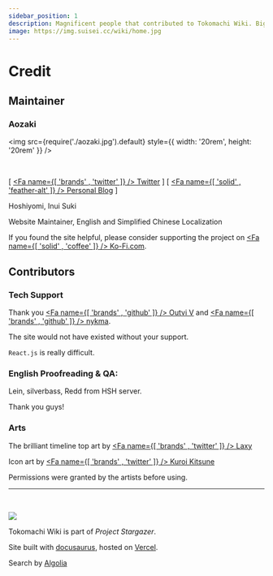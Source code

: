 ```yaml
---
sidebar_position: 1
description: Magnificent people that contributed to Tokomachi Wiki. Big thank to all of you!
image: https://img.suisei.cc/wiki/home.jpg
---
```



# Credit

## Maintainer

### Aozaki

<img src={require('./aozaki.jpg').default} style={{ width: '20rem', height: '20rem' }} />

<br />

[ [<Fa name={[ 'brands' , 'twitter' ]} /> Twitter](https://twitter.com/Aozaki__) ] [ [<Fa name={[ 'solid' , 'feather-alt' ]} /> Personal Blog](https://blog.aozaki.cc/) ]

Hoshiyomi, Inui Suki

Website Maintainer, English and Simplified Chinese Localization

If you found the site helpful, please consider supporting the project on [<Fa name={[ 'solid' , 'coffee' ]} /> Ko-Fi.com](https://ko-fi.com/project_stargazer).

<!--
### Mikaze

<br />
<img src="./mikaze.jpg" width="200' ]} />

[ [<Fa name={[ 'brands' , 'twitter' ]} /> Twitter](https://twitter.com/mikaze0322)] [ [<Fa name={[ 'brands' , 'youtube' ]} /> YouTube](https://www.youtube.com/channel/UCrpkt3YHPdpciDy-96H_2mg)]

Hoshiyomi, Translator, Clipper, Traditional Chinese Localization

-->

## Contributors

### Tech Support

Thank you [<Fa name={[ 'brands' , 'github' ]} /> Outvi V](https://github.com/outloudvi) and [<Fa name={[ 'brands' , 'github' ]} /> nykma](https://github.com/nykma).

The site would not have existed without your support.

`React.js` is really difficult.

### English Proofreading & QA:

Lein, silverbass, Redd from HSH server.

Thank you guys!

### Arts

The brilliant timeline top art by [<Fa name={[ 'brands' , 'twitter' ]} /> Laxy](https://twitter.com/laxyiii)

Icon art by [<Fa name={[ 'brands' , 'twitter' ]} /> Kuroi Kitsune](https://twitter.com/SensaiWorks)

Permissions were granted by the artists before using.

---

<br />

![](/img/project_stargazer.svg)

Tokomachi Wiki is part of _Project Stargazer_.

Site built with [docusaurus](https://docusaurus.io/), hosted on [Vercel](https://vercel.com/).

Search by [Algolia](https://docsearch.algolia.com/)
